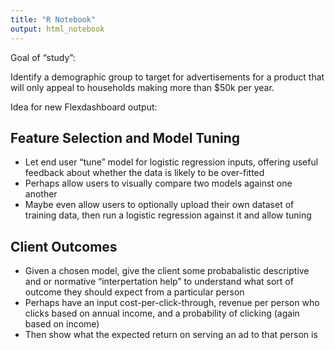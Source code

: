```yaml
---
title: "R Notebook"
output: html_notebook
---
```



Goal of "study":

Identify a demographic group to target for advertisements for a product that will only appeal to households making more than $50k per year.


Idea for new Flexdashboard output:


## Feature Selection and Model Tuning
- Let end user "tune" model for logistic regression inputs, offering useful feedback about whether the data is likely to be over-fitted
- Perhaps allow users to visually compare two models against one another
- Maybe even allow users to optionally upload their own dataset of training data, then run a logistic regression against it and allow tuning

## Client Outcomes
- Given a chosen model, give the client some probabalistic descriptive and or normative "interpertation help" to understand what sort of outcome they should expect from a particular person
- Perhaps have an input cost-per-click-through, revenue per person who clicks based on annual income, and a probability of clicking (again based on income)
- Then show what the expected return on serving an ad to that person is